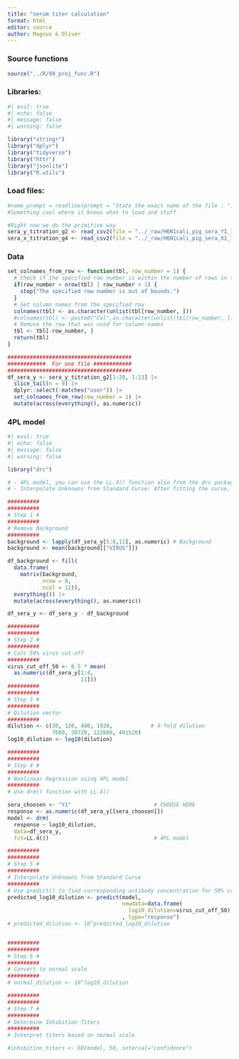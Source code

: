 ```yaml
---
title: "serum titer calculation"
format: html
editor: source
author: Magnus & Oliver
---
```


### Source functions

```r
source("../R/99_proj_func.R")
```

### Libraries:

```r
#| eval: true
#| echo: false
#| message: false
#| warning: false

library("stringr")
library("dplyr")
library("tidyverse")
library("httr")
library("jsonlite")
library("R.utils")
```


### Load files:

```r
#name_prompt = readline(prompt = "State the exact name of the file : ");
#Something cool where it knows what to load and stuff

#Right now we do the primitive way
sera_y_titration_g2 <- read_csv2(file = "../_raw/H6N1cali_pig_sera_Y1_10_25_01.csv")
sera_x_titration_g4 <- read_csv2(file = "../_raw/H6N1cali_pig_sera_X1_10_25_01.csv")
```
### Data
```r
set_colnames_from_row <- function(tbl, row_number = 1) {
  # Check if the specified row number is within the number of rows in the table
  if(row_number > nrow(tbl) | row_number < 1) {
    stop("The specified row number is out of bounds.")
  }
  # Set column names from the specified row
  colnames(tbl) <- as.character(unlist(tbl[row_number, ]))
  #colnames(tbl) <- paste0("Col",as.character(unlist(tbl[row_number, ])))
  # Remove the row that was used for column names
  tbl <- tbl[-row_number, ]
  return(tbl)
}

#######################################
############  For one file ############
#######################################
df_sera_y <- sera_y_titration_g2[1:20, 1:13] |>
  slice_tail(n = 9) |>
  dplyr::select(-matches("user")) |>
  set_colnames_from_row(row_number = 1) |>
  mutate(across(everything(), as.numeric))

```


### 4PL model

```r
#| eval: true
#| echo: false
#| message: false
#| warning: false

library("drc")
```

```r
# - 4PL model, you can use the LL.4() function also from the drc package.
# - Interpolate Unknowns from Standard Curve: After fitting the curve, you can use the predict() function to find the corresponding y-values (in your case, the antibody concentration) for your 50% virus cut-off value.

##########
##########
# Step 1 #
##########
# Remove Background
########## 
background <- lapply(df_sera_y[5:8,11], as.numeric) # Background
background <- mean(background[["VIRUS"]])

df_background <- fill(
  data.frame(
    matrix(background, 
           nrow = 8, 
           ncol = 12)), 
  everything()) |>
  mutate(across(everything(), as.numeric))

df_sera_y <- df_sera_y - df_background

##########
##########
# Step 2 #
##########
# Calc 50% virus cut-off
########## 
virus_cut_off_50 <- 0.5 * mean(
  as.numeric(df_sera_y[1:4, 
                       11])) 
##########
##########
# Step 3 #
##########
# Dilution vector
########## 
dilution <- c(30, 120, 480, 1920,            # 4-fold dilution
              7680, 30720, 122880, 491520)
log10_dilution <- log10(dilution)

##########
##########
# Step 4 #
##########
# Nonlinear Regression using 4PL model
########## 
# Use drm() function with LL.4()

sera_choosen <- "Y1"                          # CHOOSE HERE
response <- as.numeric(df_sera_y[[sera_choosen]])
model <- drm(
  response ~ log10_dilution, 
  data=df_sera_y, 
  fct=LL.4())                                 # 4PL model

##########
##########
# Step 5 #
##########
# Interpolate Unknowns from Standard Curve
########## 
# Use predict() to find corresponding antibody concentration for 50% cut-off value
predicted_log10_dilution <- predict(model, 
                                    newdata=data.frame(
                                      log10_dilution=virus_cut_off_50)
                                    , type="response")
# predicted_dilution <- 10^predicted_log10_dilution


##########
##########
# Step 6 #
##########
# Convert to normal scale
########## 
# normal_dilution <- 10^log10_dilution

##########
##########
# Step 7 #
##########
# Determine Inhibition Titers
########## 
# Interpret titers based on normal scale

#inhibition_titers <- ED(model, 50, interval="confidence")

```

